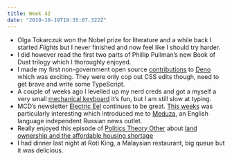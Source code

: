 ```yaml
---
title: Week 42
date: "2019-10-19T19:35:07.322Z"
---
```


- Olga Tokarczuk won the Nobel prize for literature and a while back I started _Flights_ but I never finished and now feel like I should try harder.
- I did however read the first two parts of Phillip Pullman’s new Book of Dust trilogy which I thoroughly enjoyed.
- I made my first non-government open source [contributions](https://github.com/denoland/deno/pull/3140) to [Deno](https://deno.land) which was exciting. They were only cop out CSS edits though, need to get brave and write some TypeScript.
- A couple of weeks ago I levelled up my nerd creds and got a myself a very small [mechanical keyboard](https://olkb.com/planck) it’s fun, but I am still slow at typing.
- MCD’s newsletter [Electric Eel](https://www.mcdbooks.com/electric_eel/) continues to be great. [This weeks](https://www.mcdbooks.com/electric_eel/the-deity-of-deceit) was particularly interesting which introduced me to [Meduza](https://meduza.io/en), an English language independent Russian news outlet.
- Really enjoyed this episode of [Politics Theory Other](https://www.patreon.com/poltheoryother) about [land ownership and the affordable housing shortage](https://soundcloud.com/poltheoryother/62-land-for-the-many-w-beth-stratford)
- I had dinner last night at Roti King, a Malaysian restaurant, big queue but it was delicious.
